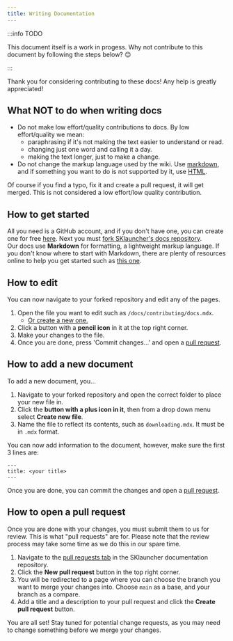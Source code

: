 ```yaml
---
title: Writing Documentation
---
```


:::info TODO

This document itself is a work in progess. Why not contribute to this document by following the steps below? 😊

:::

Thank you for considering contributing to these docs! Any help is greatly appreciated!

## What <span className="text--danger">NOT</span> to do when writing docs
* Do not make low effort/quality contributions to docs. By low effort/quality we mean:
    - paraphrasing if it's not making the text easier to understand or read.
    - changing just one word and calling it a day.
    - making the text longer, just to make a change.
* Do not change the markup language used by the wiki. Use [markdown](https://www.markdownguide.org/cheat-sheet/), and if something you want to do is not supported by it, use [HTML](https://developer.mozilla.org/en-US/docs/Web/HTML/Reference/Elements).

Of course if you find a typo, fix it and create a pull request, it will get merged. This is not considered a low effort/low quality contribution.

## How to get started
All you need is a GitHub account, and if you don't have one, you can create one for free [here](https://github.com/signup). Next you must [fork SKlauncher's docs repository](https://github.com/sklauncher/docs/fork).\
Our docs use **Markdown** for formatting, a lightweight markup language. If you don't know where to start with Markdown, there are plenty of resources online to help you get started such as [this one](https://www.markdownguide.org/cheat-sheet/).

## How to edit
You can now navigate to your forked repository and edit any of the pages.
1. Open the file you want to edit such as `/docs/contributing/docs.mdx`.
    - [Or create a new one.](#how-to-add-a-new-document)
2. Click a button with a **pencil icon** in it at the top right corner.
3. Make your changes to the file.
4. Once you are done, press 'Commit changes...' and open a [pull request](#how-to-open-a-pull-request).

## How to add a new document
To add a new document, you...

1. Navigate to your forked repository and open the correct folder to place your new file in.
2. Click the **button with a plus icon in it**, then from a drop down menu select **Create new file**.
3. Name the file to reflect its contents, such as `downloading.mdx`. It must be in `.mdx` format.

You can now add information to the document, however, make sure the first 3 lines are:
```
---
title: <your title>
---
```

Once you are done, you can commit the changes and open a [pull request](#how-to-open-a-pull-request).

## How to open a pull request
Once you are done with your changes, you must submit them to us for review. This is what "pull requests" are for. Please note that the review process may take some time as we do this in our spare time.

1. Navigate to the [pull requests tab](https://github.com/sklauncher/docs/pulls) in the SKlauncher documentation repository.
2. Click the **New pull request** button in the top right corner.
3. You will be redirected to a page where you can choose the branch you want to merge your changes into. Choose `main` as a base, and your branch as a compare.
4. Add a title and a description to your pull request and click the **Create pull request** button.

You are all set! Stay tuned for potential change requests, as you may need to change something before we merge your changes.

